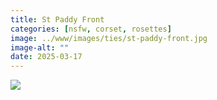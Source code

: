 ```yaml
---
title: St Paddy Front
categories: [nsfw, corset, rosettes]
image: ../www/images/ties/st-paddy-front.jpg
image-alt: ""
date: 2025-03-17
---
```



![](../www/images/ties/st-paddy-front.jpg)


